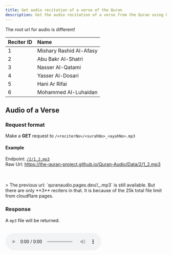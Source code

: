 ---
title: Get audio recitation of a verse of the Quran
description: Get the audio recitation of a verse from the Quran using Quran API
---


<Callout>The root url for audio is different!</Callout>

| Reciter ID | Name                    |
| ---------- | :---------------------- |
| 1          | Mishary Rashid Al-Afasy |
| 2          | Abu Bakr Al-Shatri      |
| 3          | Nasser Al-Qatami        |
| 4          | Yasser Al-Dosari        |
| 5          | Hani Ar Rifai           |
| 6          | Mohammed Al-Luhaidan    |

## Audio of a Verse

### Request format

Make a **GET** request to `/<reciterNo>/<surahNo>_<ayahNo>.mp3`

#### Example

Endpoint: [`/2/1_2.mp3`](https://the-quran-project.github.io/Quran-Audio/Data/2/1_2.mp3)<br />Raw Url: https://the-quran-project.github.io/Quran-Audio/Data/2/1_2.mp3

<br />
<br />
> The previous url: `quranaudio.pages.dev/<reciterNo>/<surahNo>_<ayahNo>.mp3` is still available. But there are only **3** reciters in that. It is because of the 25k total file limit from cloudflare pages.


### Response

A `mp3` file will be returned.

<br />
<audio src="https://the-quran-project.github.io/Quran-Audio/Data/2/1_2.mp3" controls />

<br />
<br />

## Audio of a Chapter

As the audio recitation of a chapter is larger in size, I couldn't use _CloudFlare Pages_ for this. (As the maximum file size is **25MiB**)<br />Instead, the files are stored in **Github**. But there is also the original url from where the recitation was taken.

It's best to use the original URL if possible. However, if you can't access it, you can use the `url` property instead.

### Request format

Make a **GET** request to `/audio/<surahNo>.json`

#### Example

Endpoint: [`/audio/2.json`](/api/audio/2.json)<br />Raw Url: https://quranapi.pages.dev/api/audio/2.json

### Response

```json copy
{
    "1": {
        "reciter": "Mishary Rashid Al-Afasy",
        "url": "https://github.com/The-Quran-Project/Quran-Audio-Chapters/raw/refs/heads/main/Data/1/2.mp3",
        "originalUrl": "https://server8.mp3quran.net/afs/002.mp3"
    },
    "2": {
        "reciter": "Abu Bakr Al-Shatri",
        "url": "https://github.com/The-Quran-Project/Quran-Audio-Chapters/raw/refs/heads/main/Data/2/2.mp3",
        "originalUrl": "https://server11.mp3quran.net/shatri/002.mp3"
    },
    "3": {
        "reciter": "Nasser Al-Qatami",
        "url": "https://github.com/The-Quran-Project/Quran-Audio-Chapters/raw/refs/heads/main/Data/3/2.mp3",
        "originalUrl": "https://server6.mp3quran.net/qtm/002.mp3"
    },
    "4": {
        "reciter": "Yasser Al-Dosari",
        "url": "https://github.com/The-Quran-Project/Quran-Audio-Chapters/raw/refs/heads/main/Data/4/2.mp3",
        "originalUrl": "https://server11.mp3quran.net/yasser/002.mp3"
    }
}
```
